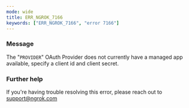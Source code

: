 ```yaml
---
mode: wide
title: ERR_NGROK_7166
keywords: ["ERR_NGROK_7166", "error 7166"]
---
```



### Message

The "`PROVIDER`" OAuth Provider does not currently have a managed app available, specify a client id and client secret.

<ErrorDetails />

### Further help

If you're having trouble resolving this error, please reach out to [support@ngrok.com](mailto:support@ngrok.com?subject=Help%20with%20ERR_NGROK_7166)
